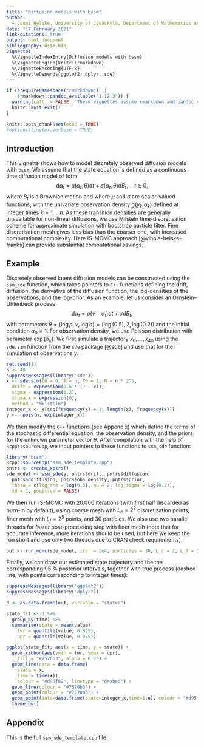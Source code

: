 ```yaml
---
title: "Diffusion models with bssm"
author: 
  - Jouni Helske, University of Jyväskylä, Department of Mathematics and Statistics, Finland
date: "17 February 2021"
link-citations: true
output: html_document
bibliography: bssm.bib
vignette: |
  %\VignetteIndexEntry{Diffusion models with bssm}
  %\VignetteEngine{knitr::rmarkdown}
  %\VignetteEncoding{UTF-8}
  %\VignetteDepends{ggplot2, dplyr, sde}
---
```


```r
if (!requireNamespace("rmarkdown") ||
    !rmarkdown::pandoc_available("1.12.3")) {
  warning(call. = FALSE, "These vignettes assume rmarkdown and pandoc version 1.12.3. These were not found. Older versions will not work.")
  knitr::knit_exit()
}
```



```r
knitr::opts_chunk$set(echo = TRUE)
#options(tinytex.verbose = TRUE)
```



## Introduction

This vignette shows how to model discretely observed diffusion models with `bssm`. 
We assume that the state equation is defined as a continuous time diffusion model of form
$$
\textrm{d} \alpha_t =
\mu(\alpha_t,\theta) \textrm{d} t +
\sigma(\alpha_t, \theta) \textrm{d} B_t, \quad t\geq0,
$$
where $B_t$ is a Brownian motion and where $\mu$ and $\sigma$ are scalar-valued functions, with the univariate observation density $g(y_k | \alpha_k)$ defined at integer times $k=1\ldots,n$. As these transition densities are generally unavailable for non-linear diffusions, we use Milstein time-discretisation scheme for approximate simulation with bootstrap particle filter. Fine discretisation mesh gives less bias than the coarser one, with increased computational complexity. Here IS-MCMC approach [@vihola-helske-franks] can provide substantial computational savings.

## Example

Discretely observed latent diffusion models can be constructed using the `ssm_sde` function, which takes pointers to `C++` functions defining the drift, diffusion, the derivative of the diffusion function, the log-densities of the observations, and the log-prior. As an example, let us consider an Ornstein–Uhlenbeck process
$$
\textrm{d} \alpha_t = \rho (\nu - \alpha_t) \textrm{d} t + \sigma \textrm{d} B_t,
$$
with parameters $\theta = (\log\rho, \nu, \log\sigma) = (\log(0.5), 2, \log(0.2))$ and the initial condition $\alpha_0 = 1$. For observation density, we use Poisson distribution with parameter $\exp(\alpha_k)$. We first simulate a trajectory $x_0, \ldots, x_{40}$ using the `sde.sim` function from the `sde` package [@sde] and use that for the simulation of observations $y$:
```r
set.seed(1)
n <- 40
suppressMessages(library("sde"))
x <- sde.sim(t0 = 0, T = n, X0 = 1, N = n * 2^5,
  drift = expression(0.5 * (2 - x)),
  sigma = expression(0.2),
  sigma.x = expression(0),
  method = "milstein")
integer_x <- x[seq(frequency(x) + 1, length(x), frequency(x))]
y <- rpois(n, exp(integer_x))
```

We then modify the `C++` functions (see Appendix) which define the terms of the stochastic differential equation, the observation density, and the priors for the unknown parameter vector $\theta$. After compilation with the help of `Rcpp::sourceCpp`, we input pointers to these functions to `ssm_sde` function:
```r
library("bssm")
Rcpp::sourceCpp("ssm_sde_template.cpp")
pntrs <- create_xptrs()
sde_model <- ssm_sde(y, pntrs$drift, pntrs$diffusion, 
  pntrs$ddiffusion, pntrs$obs_density, pntrs$prior, 
  theta = c(log_rho = log(0.5), mu = 2, log_sigma = log(0.2)),
  x0 = 1, positive = FALSE)
```

We then run IS-MCMC with 20,000 iterations (with first half discarded as burn-in by default), using coarse mesh with $L_c=2^2$ discretization points, finer mesh with $L_f=2^5$ points, and 30 particles. We also use two parallel threads for faster post-processing step with finer mesh (note that for accurate inference, more iterations should be used, but here we keep the run short and use only two threads due to CRAN check requirements).
```r
out <- run_mcmc(sde_model, iter = 2e4, particles = 30, L_c = 2, L_f = 5, threads = 2)
```

Finally, we can draw our estimated state trajectory and the the corresponding 95 % posterior intervals, together with true process (dashed line, with points corresponding to integer times):

```r
suppressMessages(library("ggplot2"))
suppressMessages(library("dplyr"))

d <- as.data.frame(out, variable = "states")

state_fit <- d %>% 
  group_by(time) %>%
  summarise(state = mean(value), 
    lwr = quantile(value, 0.025), 
    upr = quantile(value, 0.975))

ggplot(state_fit, aes(x = time, y = state)) + 
  geom_ribbon(aes(ymin = lwr, ymax = upr), 
    fill = "#7570b3", alpha = 0.25) +
  geom_line(data = data.frame(
    state = x, 
    time = time(x)), 
    colour = "#d95f02", linetype = "dashed") +
  geom_line(colour = "#7570b3") +
  geom_point(colour = "#7570b3") +
  geom_point(data=data.frame(state=integer_x,time=1:n), colour = "#d95f02") +
  theme_bw()
```

## Appendix

This is the full `ssm_sde_template.cpp` file:

```Rcpp
```
